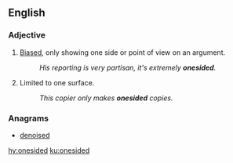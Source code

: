 ==English==

===Adjective===
{{en-adj}}

# [[biased|Biased]], only showing one side or point of view on an argument.
#:''His reporting is very partisan, it's extremely '''onesided'''.''
# {{context|not comparable|lang=en}} Limited to one surface.
#:''This copier only makes '''onesided''' copies.''

===Anagrams===
* [[denoised#English|denoised]]

[[hy:onesided]]
[[ku:onesided]]